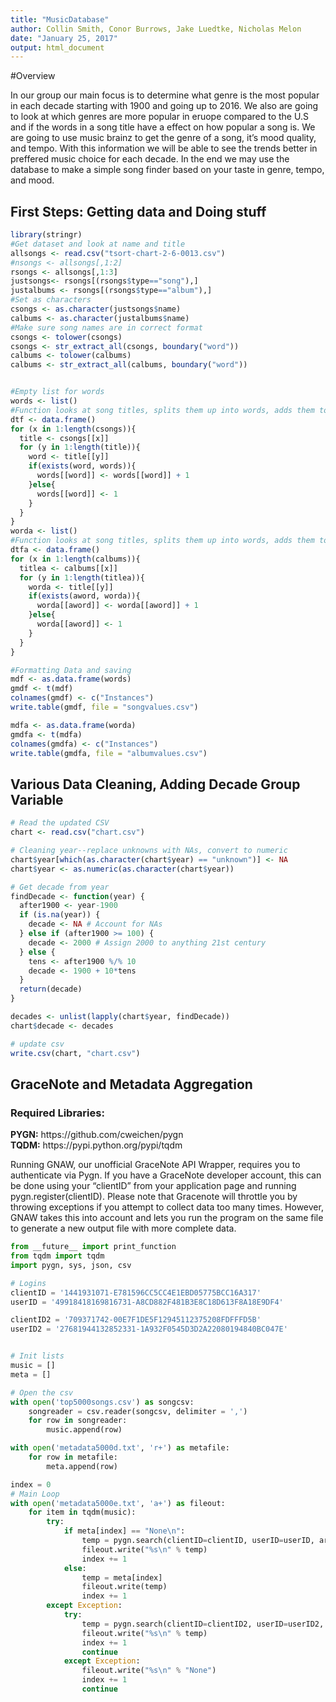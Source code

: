 ---
title: "MusicDatabase"
author: Collin Smith, Conor Burrows, Jake Luedtke, Nicholas Melon
date: "January 25, 2017"
output: html_document
---
#Overview
  
In our group our main focus is to determine what genre is the most popular in each decade starting with 1900 and going up to 2016. We also are going to look at which genres are more popular in eruope compared to the U.S and if the words in a song title have a effect on how popular a song is. We are going to use music brainz to get the genre of a song, it's mood quality, and tempo. With this information we will be able to see the trends better in preffered music choice for each decade. In the end we may use the database to make a simple song finder based on your taste in genre, tempo, and mood.

## First Steps: Getting data and Doing stuff

```{r}
library(stringr)
#Get dataset and look at name and title
allsongs <- read.csv("tsort-chart-2-6-0013.csv")
#nsongs <- allsongs[,1:2]
rsongs <- allsongs[,1:3]
justsongs<- rsongs[(rsongs$type=="song"),]
justalbums <- rsongs[(rsongs$type=="album"),]
#Set as characters
csongs <- as.character(justsongs$name)
calbums <- as.character(justalbums$name)
#Make sure song names are in correct format
csongs <- tolower(csongs)
csongs <- str_extract_all(csongs, boundary("word"))
calbums <- tolower(calbums)
calbums <- str_extract_all(calbums, boundary("word"))


#Empty list for words
words <- list()
#Function looks at song titles, splits them up into words, adds them to a list and keeps track of number 
dtf <- data.frame()
for (x in 1:length(csongs)){
  title <- csongs[[x]]
  for (y in 1:length(title)){
    word <- title[[y]]
    if(exists(word, words)){
      words[[word]] <- words[[word]] + 1
    }else{
      words[[word]] <- 1
    }
  }
}
worda <- list()
#Function looks at song titles, splits them up into words, adds them to a list and keeps track of number 
dtfa <- data.frame()
for (x in 1:length(calbums)){
  titlea <- calbums[[x]]
  for (y in 1:length(titlea)){
    worda <- title[[y]]
    if(exists(aword, worda)){
      worda[[aword]] <- worda[[aword]] + 1
    }else{
      worda[[aword]] <- 1
    }
  }
}

#Formatting Data and saving
mdf <- as.data.frame(words)
gmdf <- t(mdf)
colnames(gmdf) <- c("Instances")
write.table(gmdf, file = "songvalues.csv")

mdfa <- as.data.frame(worda)
gmdfa <- t(mdfa)
colnames(gmdfa) <- c("Instances")
write.table(gmdfa, file = "albumvalues.csv")
```

## Various Data Cleaning, Adding Decade Group Variable

```{r}
# Read the updated CSV
chart <- read.csv("chart.csv")

# Cleaning year--replace unknowns with NAs, convert to numeric
chart$year[which(as.character(chart$year) == "unknown")] <- NA
chart$year <- as.numeric(as.character(chart$year))

# Get decade from year
findDecade <- function(year) {
  after1900 <- year-1900
  if (is.na(year)) {
    decade <- NA # Account for NAs
  } else if (after1900 >= 100) {
    decade <- 2000 # Assign 2000 to anything 21st century
  } else {
    tens <- after1900 %/% 10
    decade <- 1900 + 10*tens
  }
  return(decade)
}

decades <- unlist(lapply(chart$year, findDecade))
chart$decade <- decades

# update csv
write.csv(chart, "chart.csv")
```
## GraceNote and Metadata Aggregation
### Required Libraries:  
**PYGN:** https://github.com/cweichen/pygn  
**TQDM:** https://pypi.python.org/pypi/tqdm

Running GNAW, our unofficial GraceNote API Wrapper, requires you to authenticate via Pygn. If you have a GraceNote developer account, this can be done using your "clientID" from your application page and running pygn.register(clientID). Please note that Gracenote will throttle you by throwing exceptions if you attempt to collect data too many times. However, GNAW takes this into account and lets you run the program on the same file to generate a new output file with more complete data.

```{python}
from __future__ import print_function
from tqdm import tqdm
import pygn, sys, json, csv

# Logins
clientID = '1441931071-E781596CC5CC4E1EBD05775BCC16A317'
userID = '49918418169816731-A8CD882F481B3E8C18D613F8A18E9DF4'

clientID2 = '709371742-00E7F1DE5F12945112375208FDFFFD5B'
userID2 = '27681944132852331-1A932F0545D3D2A22080194840BC047E'


# Init lists
music = []
meta = []

# Open the csv
with open('top5000songs.csv') as songcsv:
    songreader = csv.reader(songcsv, delimiter = ',')
    for row in songreader:
        music.append(row)

with open('metadata5000d.txt', 'r+') as metafile:
    for row in metafile:
        meta.append(row)

index = 0
# Main Loop
with open('metadata5000e.txt', 'a+') as fileout:
    for item in tqdm(music):
        try:
            if meta[index] == "None\n":
                temp = pygn.search(clientID=clientID, userID=userID, artist=item[1], track=item[2])
                fileout.write("%s\n" % temp)
                index += 1
            else:
                temp = meta[index]
                fileout.write(temp)
                index += 1
        except Exception:
            try:
                temp = pygn.search(clientID=clientID2, userID=userID2, artist=item[1], track=item[2])
                fileout.write("%s\n" % temp)
                index += 1
                continue
            except Exception:
                fileout.write("%s\n" % "None")
                index += 1
                continue

```


